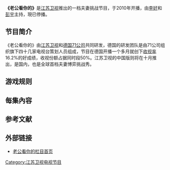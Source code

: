 {{Expand |time=2011-10-05T13:01:55+00:00 }}
{{電視節目信息框
| 顏色       = 
| 名稱       = 老公看你的
| 原名       = My Man Can
| 圖片       = 
| 圖說       =
| 類型       = 家庭，娱乐，智力挑战
| 原創       =
| 發展       =
| 導演       =
| 主持       = 李好<br>乐嘉(2010年9月24日-2011年6月24日)<br>彭宇(2011年7月1日-2011年12月23日)
| 演出       =
| 配音       =
| 旁白       =
| 主題曲     =
| 片頭曲     =
| 片尾曲     =
| 作曲       =
| 國家       = {{PRC}}
| 地區       = 
| 語言       = [[普通话|普通话]]
| 季數       =
| 系列數     =
| 集數       =
| 每集列表   =
| 執行製片   =
| 製片人     = 
| 監製   =
| 副製片人   =
| 共同製片人 =
| 編審       =
| 剪輯       =
| 外景       =
| 機位       =
| 每集長     = 约1.5小时(含广告时间)
| 頻道       = [[江苏卫视|江苏卫视]]  
| 電視網     = 
| 電視臺     = [[江苏电视台|江苏电视台]]
| 視頻制式   = 
| 音頻制式   = [[立體聲|立體聲]]
| 首播國家   ={{PRC}}
| 首播地區   =
| 開始       = 2010年9月24日
| 結束       = 2011年12月23日
| 晚於       =
| 早於       =
| 相關劇集   =
| 中國大陸名稱 =
| 臺灣名稱     =
| 港澳名稱     =
| 馬新名稱     =
| 官方網站   = http://mymancan.jstv.com/
| imdb_id    =
| tv_com_id  =
}}
'''《老公看你的》'''是[[江苏卫视|江苏卫视]]推出的一档夫妻挑战节目，于2010年开播，由[[李好|李好]]和[[彭宇_(主持人)|彭宇]]主持，現已停播。

==节目简介==
《老公看你的》由[[江苏卫视|江苏卫视]]和[[德国71公司|德国71公司]]共同研发，德国的研发团队是由71公司组织旗下四十几家电视台策划人员组成，节目在德国开播一个多月就创下[[收视率|收视率]]16.2%的好成绩，收视份额占据同时段50%。江苏卫视的中国版则将在十月推出，是国内，也是全球首档夫妻博弈挑战秀。

==游戏规则==

==每集內容==

==参考文献==
{{reflist}}

==外部链接==
* [http://mymancan.jstv.com/ 老公看你的栏目首页] {{Wayback|url=http://mymancan.jstv.com/ |date=20151002073605 }}

{{中国电视小作品}}

{{江苏卫视综艺节目}}
[[Category:江苏卫视电视节目|Category:江苏卫视电视节目]]
